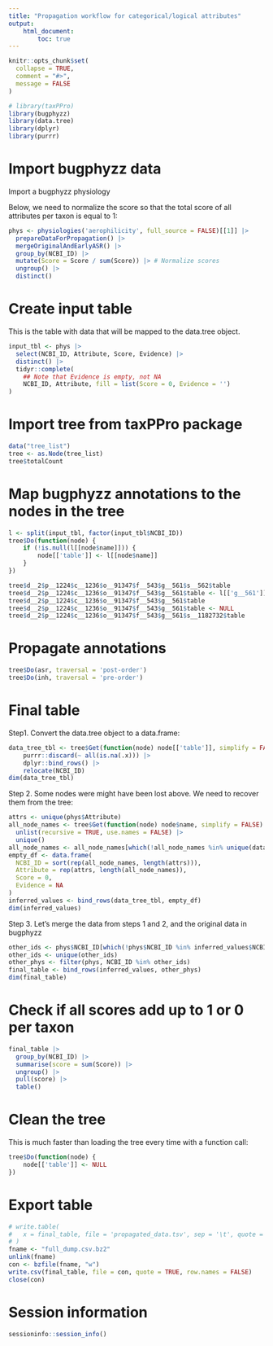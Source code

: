 ```yaml
---
title: "Propagation workflow for categorical/logical attributes"
output:
    html_document:
        toc: true
---
```


```r
knitr::opts_chunk$set(
  collapse = TRUE,
  comment = "#>",
  message = FALSE
)
```

```r
# library(taxPPro)
library(bugphyzz)
library(data.tree)
library(dplyr)
library(purrr)
```

# Import bugphyzz data

Import a bugphyzz physiology

Below, we need to normalize the score so that the total score of all
attributes per taxon is equal to 1:

```r
phys <- physiologies('aerophilicity', full_source = FALSE)[[1]] |> 
  prepareDataForPropagation() |> 
  mergeOriginalAndEarlyASR() |> 
  group_by(NCBI_ID) |>
  mutate(Score = Score / sum(Score)) |> # Normalize scores
  ungroup() |> 
  distinct()
```

# Create input table

This is the table with data that will be mapped to the data.tree object.

```r
input_tbl <- phys |>
  select(NCBI_ID, Attribute, Score, Evidence) |>
  distinct() |> 
  tidyr::complete(
    ## Note that Evidence is empty, not NA
    NCBI_ID, Attribute, fill = list(Score = 0, Evidence = '')
)
```

# Import tree from taxPPro package

```r
data("tree_list")
tree <- as.Node(tree_list)
tree$totalCount
```

# Map bugphyzz annotations to the nodes in the tree

```r
l <- split(input_tbl, factor(input_tbl$NCBI_ID))
tree$Do(function(node) {
    if (!is.null(l[[node$name]])) {
        node[['table']] <- l[[node$name]]
    }
})
```

```r
tree$d__2$p__1224$c__1236$o__91347$f__543$g__561$s__562$table
tree$d__2$p__1224$c__1236$o__91347$f__543$g__561$table <- l[['g__561']]
tree$d__2$p__1224$c__1236$o__91347$f__543$g__561$table
tree$d__2$p__1224$c__1236$o__91347$f__543$g__561$table <- NULL
tree$d__2$p__1224$c__1236$o__91347$f__543$g__561$s__1182732$table
```

# Propagate annotations

```r
tree$Do(asr, traversal = 'post-order')
tree$Do(inh, traversal = 'pre-order')
```

# Final table

Step1. Convert the data.tree object to a data.frame:

```r
data_tree_tbl <- tree$Get(function(node) node[['table']], simplify = FALSE) |> 
    purrr::discard(~ all(is.na(.x))) |>
    dplyr::bind_rows() |> 
    relocate(NCBI_ID) 
dim(data_tree_tbl)
```

Step 2. Some nodes were might have been lost above. We need to recover them from the
tree:

```r
attrs <- unique(phys$Attribute)
all_node_names <- tree$Get(function(node) node$name, simplify = FALSE) |> 
  unlist(recursive = TRUE, use.names = FALSE) |> 
  unique()
all_node_names <- all_node_names[which(!all_node_names %in% unique(data_tree_tbl$NCBI_ID))]
empty_df <- data.frame(
  NCBI_ID = sort(rep(all_node_names, length(attrs))), 
  Attribute = rep(attrs, length(all_node_names)), 
  Score = 0,
  Evidence = NA
)
inferred_values <- bind_rows(data_tree_tbl, empty_df)
dim(inferred_values)
```

Step 3. Let's merge the data from steps 1 and 2, and the original data in 
bugphyzz

```r
other_ids <- phys$NCBI_ID[which(!phys$NCBI_ID %in% inferred_values$NCBI_ID)]
other_ids <- unique(other_ids)
other_phys <- filter(phys, NCBI_ID %in% other_ids)
final_table <- bind_rows(inferred_values, other_phys)
dim(final_table)
```

# Check if all scores add up to 1 or 0 per taxon

```r
final_table |> 
  group_by(NCBI_ID) |> 
  summarise(score = sum(Score)) |> 
  ungroup() |> 
  pull(score) |> 
  table()
```


# Clean the tree

This is much faster than loading the tree every time with a function call:

```r
tree$Do(function(node) {
    node[['table']] <- NULL
})
```

# Export table

```r
# write.table(
#   x = final_table, file = 'propagated_data.tsv', sep = '\t', quote = TRUE
# )
fname <- "full_dump.csv.bz2"
unlink(fname)
con <- bzfile(fname, "w")
write.csv(final_table, file = con, quote = TRUE, row.names = FALSE)
close(con)
```

# Session information

```r
sessioninfo::session_info()
```
